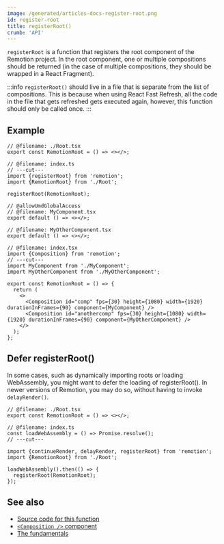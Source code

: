 ```yaml
---
image: /generated/articles-docs-register-root.png
id: register-root
title: registerRoot()
crumb: 'API'
---
```


`registerRoot` is a function that registers the root component of the Remotion project. In the root component, one or multiple compositions should be returned (in the case of multiple compositions, they should be wrapped in a React Fragment).

:::info
`registerRoot()` should live in a file that is separate from the list of compositions. This is because when using React Fast Refresh, all the code in the file that gets refreshed gets executed again, however, this function should only be called once.
:::

## Example

```tsx twoslash title="src/index.ts"
// @filename: ./Root.tsx
export const RemotionRoot = () => <></>;

// @filename: index.ts
// ---cut---
import {registerRoot} from 'remotion';
import {RemotionRoot} from './Root';

registerRoot(RemotionRoot);
```

```tsx twoslash title="src/Root.tsx"
// @allowUmdGlobalAccess
// @filename: MyComponent.tsx
export default () => <></>;

// @filename: MyOtherComponent.tsx
export default () => <></>;

// @filename: index.tsx
import {Composition} from 'remotion';
// ---cut---
import MyComponent from './MyComponent';
import MyOtherComponent from './MyOtherComponent';

export const RemotionRoot = () => {
  return (
    <>
      <Composition id="comp" fps={30} height={1080} width={1920} durationInFrames={90} component={MyComponent} />
      <Composition id="anothercomp" fps={30} height={1080} width={1920} durationInFrames={90} component={MyOtherComponent} />
    </>
  );
};
```

## Defer registerRoot()

In some cases, such as dynamically importing roots or loading WebAssembly, you might want to defer the loading of registerRoot(). In newer versions of Remotion, you may do so, without having to invoke `delayRender()`.

```tsx twoslash
// @filename: ./Root.tsx
export const RemotionRoot = () => <></>;

// @filename: index.ts
const loadWebAssembly = () => Promise.resolve();
// ---cut---

import {continueRender, delayRender, registerRoot} from 'remotion';
import {RemotionRoot} from './Root';

loadWebAssembly().then(() => {
  registerRoot(RemotionRoot);
});
```

## See also

- [Source code for this function](https://github.com/remotion-dev/remotion/blob/main/packages/core/src/register-root.ts)
- [`<Composition />` component](/docs/composition)
- [The fundamentals](/docs/the-fundamentals)
